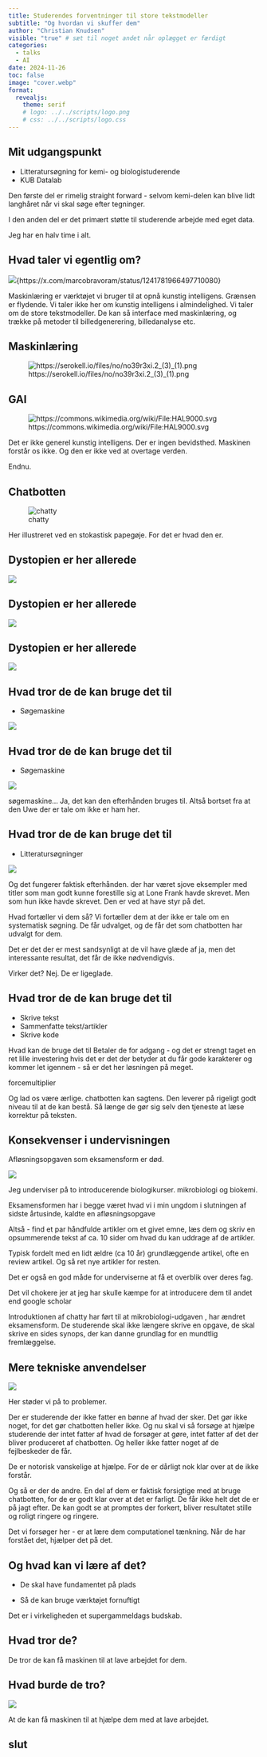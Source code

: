 ```yaml
---
title: Studerendes forventninger til store tekstmodeller
subtitle: "Og hvordan vi skuffer dem"
author: "Christian Knudsen"
visible: "true" # sæt til noget andet når oplægget er færdigt
categories:
  - talks
  - AI
date: 2024-11-26
toc: false
image: "cover.webp"
format:
  revealjs:
    theme: serif
    # logo: ../../scripts/logo.png
    # css: ../../scripts/logo.css
---
```


## Mit udgangspunkt

* Litteratursøgning for kemi- og biologistuderende
* KUB Datalab

:::: notes
Den første del er rimelig straight forward - selvom kemi-delen kan blive lidt langhåret når vi skal søge efter tegninger.

I den anden del er det primært støtte til studerende arbejde med eget data.

Jeg har en halv time i alt.

::::



## Hvad taler vi egentlig om?

![](diff.jpg){https://x.com/marcobravoram/status/1241781966497710080}



:::: notes

Maskinlæring er værktøjet vi bruger til at opnå kunstig intelligens. Grænsen er 
flydende. Vi taler ikke her om kunstig intelligens i almindelighed. Vi taler om 
de store tekstmodeller. De kan så interface med maskinlæring, og trække på 
metoder til billedgenerering, billedanalyse etc.

::::

## Maskinlæring

![https://serokell.io/files/no/no39r3xi.2_(3)_(1).png](nerualt_net.png)


## GAI

![https://commons.wikimedia.org/wiki/File:HAL9000.svg](HAL9000.svg)

:::: notes

Det er ikke generel kunstig intelligens. Der er ingen bevidsthed. 
Maskinen forstår os ikke. Og den er ikke ved at overtage verden.

Endnu.

::::

## Chatbotten

![chatty](stokastisk_papagei.webp)

:::: notes


Her illustreret ved en stokastisk papegøje. For det er hvad den er. 

::::

## Dystopien er her allerede

![](students_1.jpg)

## Dystopien er her allerede
![](students_2.jpg)

## Dystopien er her allerede

![](students_3.jpg)


## Hvad tror de de kan bruge det til

* Søgemaskine

![](search.png)


## Hvad tror de de kan bruge det til

* Søgemaskine

![](chatty-uwe.png)

:::: notes

søgemaskine... Ja, det kan den efterhånden bruges til. Altså bortset fra at
den Uwe der er tale om ikke er ham her. 


::::


## Hvad tror de de kan bruge det til

* Litteratursøgninger

![](kragh.png)


:::: notes

Og det fungerer faktisk efterhånden.
der har været sjove eksempler med titler som man godt kunne forestille sig
 at Lone Frank havde skrevet. Men som hun ikke havde skrevet. Den er ved
 at have styr på det.
 
Hvad fortæller vi dem så? Vi fortæller dem at der ikke er tale om en systematisk
søgning. De får udvalget, og de får det som chatbotten har udvalgt for dem.

Det er det der er mest sandsynligt at de vil have glæde af ja, men det interessante
resultat, det får de ikke nødvendigvis.

Virker det? Nej. De er ligeglade.


 
::::


## Hvad tror de de kan bruge det til


* Skrive tekst
* Sammenfatte tekst/artikler
* Skrive kode

:::: notes

Hvad kan de bruge det til
Betaler de for adgang - og det er strengt taget en ret lille investering hvis 
det er det der betyder at du får gode karakterer og kommer let igennem - så er 
det her løsningen på meget.

forcemultiplier

Og lad os være ærlige. chatbotten kan sagtens. Den leverer på rigeligt godt 
niveau til at de kan bestå. Så længe de gør sig selv den tjeneste at læse korrektur
på teksten.

::::


## Konsekvenser i undervisningen

Afløsningsopgaven som eksamensform er død.


![](afløsningsopgave.png)


:::: notes 
Jeg underviser på to introducerende biologikurser. mikrobiologi og biokemi.

Eksamensformen har i begge været hvad vi i min ungdom i slutningen af sidste 
årtusinde, kaldte en afløsningsopgave

Altså - find et par håndfulde artikler om et givet emne, læs dem og skriv en 
opsummerende tekst af ca. 10 sider om hvad du kan uddrage af de artikler.

Typisk fordelt med en lidt ældre (ca 10 år) grundlæggende artikel, ofte en 
review artikel. Og så ret nye artikler for resten.

Det er også en god måde for underviserne at få et overblik over deres fag.

Det vil chokere jer at jeg har skulle kæmpe for at introducere dem til andet end 
google scholar

Introduktionen af chatty har ført til at mikrobiologi-udgaven , har ændret 
eksamensform. De studerende skal ikke længere skrive en 
opgave, de skal skrive en sides synops, der kan danne grundlag for en mundtlig 
fremlæggelse.


::::

## Mere tekniske anvendelser


![](kode.png)

:::: notes

Her støder vi på to problemer.

Der er studerende der ikke fatter en bønne af hvad der sker. Det gør ikke noget,
for det gør chatbotten heller ikke. Og nu skal vi så forsøge at hjælpe studerende
der intet fatter af hvad de forsøger at gøre, intet fatter af det der bliver produceret
af chatbotten. Og heller ikke fatter noget af de fejlbeskeder de får.

De er notorisk vanskelige at hjælpe. For de er dårligt nok klar over at de ikke
forstår.

Og så er der de andre. En del af dem er faktisk forsigtige med at bruge chatbotten,
for de er godt klar over at det er farligt. De får ikke helt det de er på jagt efter.
De kan godt se at promptes der forkert, bliver resultatet stille og roligt 
ringere og ringere.

Det vi forsøger her - er at lære dem computationel tænkning. Når de har 
forstået det, hjælper det på det.



:::: 






## Og hvad kan vi lære af det?

* De skal have fundamentet på plads

* Så de kan bruge værktøjet fornuftigt

:::: notes

Det er i virkeligheden et supergammeldags budskab.

::::

## Hvad tror de?

De tror de kan få maskinen til at lave arbejdet for dem.


## Hvad burde de tro?

![](forcemultiplier.png)

At de kan få maskinen til at hjælpe dem med at lave arbejdet.


## slut